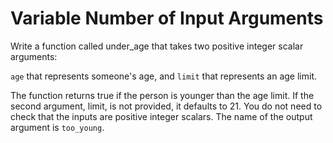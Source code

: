 # Variable Number of Input Arguments

Write a function called under_age that takes two positive integer scalar arguments: 

`age` that represents someone's age, and 
`limit` that represents an age limit. 

The function returns true if the person is younger than the age limit. If the second argument, limit, is not provided, it defaults to 21. You do not need to check that the inputs are positive integer scalars. The name of the output argument is `too_young`.